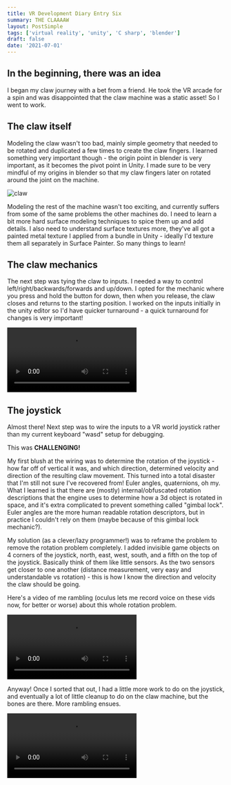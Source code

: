 ```yaml
---
title: VR Development Diary Entry Six
summary: THE CLAAAAW
layout: PostSimple
tags: ['virtual reality', 'unity', 'C sharp', 'blender']
draft: false
date: '2021-07-01'
---
```


## In the beginning, there was an idea

I began my claw journey with a bet from a friend. He took the VR arcade for a spin and was disappointed that the claw machine was a static asset! So I went to work.

## The claw itself

Modeling the claw wasn't too bad, mainly simple geometry that needed to be rotated and duplicated a few times to create the claw fingers. I learned something very important though - the origin point in blender is very important, as it becomes the pivot point in Unity. I made sure to be very mindful of my origins in blender so that my claw fingers later on rotated around the joint on the machine.

![claw](/static/images/vr/claw.png)

Modeling the rest of the machine wasn't too exciting, and currently suffers from some of the same problems the other machines do. I need to learn a bit more hard surface modeling techniques to spice them up and add details. I also need to understand surface textures more, they've all got a painted metal texture I applied from a bundle in Unity - ideally I'd texture them all separately in Surface Painter. So many things to learn!

## The claw mechanics

The next step was tying the claw to inputs. I needed a way to control left/right/backwards/forwards and up/down. I opted for the mechanic where you press and hold the button for down, then when you release, the claw closes and returns to the starting position. I worked on the inputs initially in the unity editor so I'd have quicker turnaround - a quick turnaround for changes is very important!

<video controls>
  <source src="/static/videos/vr/claw-mechanics.mp4" />
</video>

## The joystick

Almost there! Next step was to wire the inputs to a VR world joystick rather than my current keyboard "wasd" setup for debugging.

This was **CHALLENGING!**

My first blush at the wiring was to determine the rotation of the joystick - how far off of vertical it was, and which direction, determined velocity and direction of the resulting claw movement. This turned into a total disaster that I'm still not sure I've recovered from! Euler angles, quaternions, oh my. What I learned is that there are (mostly) internal/obfuscated rotation descriptions that the engine uses to determine how a 3d object is rotated in space, and it's extra complicated to prevent something called "gimbal lock". Euler angles are the more human readable rotation descriptors, but in practice I couldn't rely on them (maybe because of this gimbal lock mechanic?).

My solution (as a clever/lazy programmer!) was to reframe the problem to remove the rotation problem completely. I added invisible game objects on 4 corners of the joystick, north, east, west, south, and a fifth on the top of the joystick. Basically think of them like little sensors. As the two sensors get closer to one another (distance measurement, very easy and understandable vs rotation) - this is how I know the direction and velocity the claw should be going.

Here's a video of me rambling (oculus lets me record voice on these vids now, for better or worse) about this whole rotation problem.

<video controls>
  <source src="/static/videos/vr/claw-ramble-one.mp4" />
</video>

Anyway! Once I sorted that out, I had a little more work to do on the joystick, and eventually a lot of little cleanup to do on the claw machine, but the bones are there. More rambling ensues.

<video controls>
  <source src="/static/videos/vr/claw-ramble-two.mp4" />
</video>

